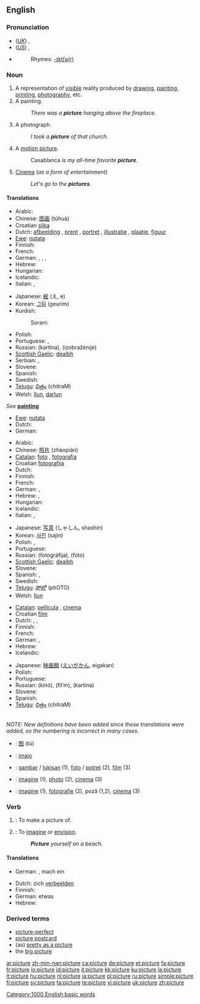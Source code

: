==English==

{{rank|watch|equal|afternoon|868|picture|study|father's|killed}}

===Pronunciation===
* (''[[Received Pronunciation|UK]]'') {{IPA|/ˈpɪktʃə/}}, {{SAMPA|/"pIktS@/}}
* (''[[General American|US]]'') {{IPA|/ˈpɪktʃɚ/}}, {{SAMPA|/"pIktS@`/}}
* {{audio|en-us-picture.ogg|Audio (US)}}
*: Rhymes: [[Rhymes:English:-ɪktʃə(r)|-ɪktʃə(r)]]

===Noun===
{{en-noun}}

# A representation of [[visible]] reality produced by [[drawing]], [[painting]], [[printing]], [[photography]], etc.
# A painting.
#: ''There was a '''picture''' hanging above the fireplace.''
# A photograph.
#: ''I took a '''picture''' of that church.''
# {{context|informal}} A [[motion picture]].
#: Casablanca ''is my all-time favorite '''picture'''.''
# {{context|dated|informal}} {{italbrac|"the pictures"}} [[Cinema]] (''as a form of entertainment'')
#: ''Let's go to the '''pictures'''.''

====Translations====
{{trans-top|representation of visible reality produced by drawing, etc}}
* Arabic: {{Arab|[[صورة]]}} {{IPAchar|(ʂūra)}} {{f}}
* Chinese: [[图画]] (túhuà)
* Croatian [[slika]] {{f}}
* Dutch: [[afbeelding]] {{f}}, [[prent]] {{f}}, [[portret]] {{n}}, [[illustratie]] {{f}}, [[plaatje]], [[figuur]]
* [[Ewe]]: [[nutata]]
* Finnish: {{t+|fi|kuva}}
* French: {{t+|fr|image|f}}
* German: {{t+|de|Bild|n}}, {{t+|de|Abbildung|f}}, {{t+|de|Abbild|n}}, {{t+|de|Gemälde|n}}
* Hebrew: {{he-translation|תמונה|tmuná}} {{f}}
* Hungarian: {{t+|hu|kép}}
* Icelandic: {{t+|is|mynd|f}}
* Italian: {{t+|it|quadro|m}}, {{t+|it|immagine|f}}
{{trans-mid}}
* Japanese: [[絵]] (え, e)
* Korean: [[그림]] (geurim)
* Kurdish:
*: Sorani: {{t|ku|وێنه‌|tr=waena|sc=KUchar}}
* Polish: {{t+|pl|obraz|m}}
* Portuguese: {{t+|pt|figura|f}}, {{t+|pt|imagem|f}}
* Russian: {{t+|ru|картина|f|sc=Cyrl}} (kartína), {{t+|ru|изображение|n|sc=Cyrl}} (izobražénije)
* [[Scottish Gaelic]]: [[dealbh]] {{m|f}}
* Serbian: {{t-|sr|slika|f}}, {{t-|sr|obrazac|m}}
* Slovene: {{t+|sl|slika|f}}
* Spanish: {{t+|es|imagen|f}}
* Swedish: {{t+|sv|tavla|c}}
* [[Telugu]]: [[చిత్రం]] (chitraM)
* Welsh: [[llun]], [[darlun]]
{{trans-bottom}}

{{trans-top|painting}}
''See'' '''[[painting]]'''
* [[Ewe]]: [[nutata]]
* Dutch: {{t+|nl|schilderij|f}}
* German: {{t+|de|Gemälde|n}}
{{trans-mid}}
{{trans-bottom}}

<!--Note: include INFORMAL translations in this table, where these exist-->
{{trans-top|photograph}}
* Arabic: {{Arab|[[صورة]]}} {{IPAchar|(ʂūra)}} {{f}}
* Chinese: [[照片]] (zhàopiàn)
* [[Catalan]]: [[foto]] {{f}}, [[fotografia]] {{f}}
* Croatian [[fotografija]] {{f}}
* Dutch: {{t+|nl|foto|m}}
* Finnish: {{t-|fi|valokuva}}
* French: {{t+|fr|photo|f}}
* German: {{t+|de|Foto|n}}, {{t+|de|Bild|n}}
* Hebrew: {{he-translation|תמונה|tmuná}} {{f}}, {{he-translation|תצלום|tatslúm}} {{m}}
* Hungarian: {{t+|hu|fénykép}}
* Icelandic: {{t+|is|ljósmynd|f}}
* Italian: {{t+|it|fotografia|f}}, {{t+|it|foto|f}}
{{trans-mid}}
* Japanese: [[写真]] (しゃしん, shashin)
* Korean: [[사진]] (sajin)
* Polish: {{t+|pl|zdjęcie|n}}, {{t+|pl|fotografia|f}}
* Portuguese: {{t+|pt|fotografia|f}}
* Russian: {{t+|ru|фотография|f|sc=Cyrl}} (fotográfija), {{t|ru|фото|n|sc=Cyrl}} (fóto)
* [[Scottish Gaelic]]: [[dealbh]] {{m|f}}
* Slovene: {{t+|sl|fotografija|f}}
* Spanish: {{t+|es|foto|f}}, {{t-|es|fotografia|f}}
* Swedish: {{t+|sv|fotografi}}
* [[Telugu]]: [[ఫోటో]] (phOTO)
* Welsh: [[llun]]
{{trans-bottom}}

<!--Note: include INFORMAL translations in this table, where these exist-->
{{trans-top|informal: cinema}}
* [[Catalan]]: [[pellícula]] {{f}}, [[cinema]] {{m}}
* Croatian [[film]] {{m}}
* Dutch: {{t+|nl|film|m}}, {{t+|nl|cinema|m}}, {{t-|nl|bios|m}}
* Finnish: {{t+|fi|elokuva}}
* French: {{t+|fr|cinéma|m}}
* German: {{t+|de|Kino|n}}, {{t+|de|film|m|alt=Film}}
* Hebrew: {{he-translation|סרט|séret}} {{m}}
* Icelandic: {{t+|is|mynd|f}}
{{trans-mid}}
* Japanese: [[映画館]] ([[えいがかん]], eigakan)
* Polish: {{t+|pl|kino|n}}
* Portuguese: {{t+|pt|cinema|m}}
* Russian: {{t+|ru|кино|n|sc=Cyrl}} (kinó), {{t+|ru|фильм|m|sc=Cyrl}} (fil’m), {{t+|ru|картина|f|sc=Cyrl}} (kartína)
* Slovene: {{t+|sl|film|m}}
* Spanish: {{t+|es|cine|m}}
* [[Telugu]]: [[చిత్రం]] (chitraM)
{{trans-bottom}}

<!--Remove this section once all of the translations below have been moved into the tables above.-->
{{checktrans-top}}<br>''NOTE: New definitions have been added since these translations were added, so the numbering is incorrect in many cases.''
* {{ttbc|Chinese}}: [[图]] (tú)
* {{ttbc|Ido}}: [[imajo]]
* {{ttbc|Indonesian}}: [[gambar]] / [[lukis|lukisan]] (1), [[foto]] / [[potret]] (2), [[film]] (3)
* {{ttbc|Interlingua}}: [[imagine]] (1), [[photo]] (2), [[cinema]] (3)
* {{ttbc|Romanian}}: [[imagine]] {{n}} (1), [[fotografie]] {{f}} (2), poză {{f}} (1,2), [[cinema]] {{n}} (3)
{{checktrans-bottom}}

===Verb===
{{en-verb|pictur|ing}}

# {{transitive}}: To make a picture of.<!--clarify this definition-->
# {{transitive}}: To [[imagine]] or [[envision]].
#: '''''Picture''' yourself on a beach.''

====Translations====
{{trans-top|To make a picture of}}
* German: {{t-|de|fotographieren}}, mach ein {{t+|de|Foto|n}}
{{trans-mid}}
{{trans-bottom}}

{{trans-top|To imagine or envision}}
* Dutch: zich [[verbeelden]]
* Finnish: {{t+|fi|kuvitella}}
* German: etwas {{t+|de|vorstellen}}
* Hebrew: {{t-|he|לדמיין|tr=ledamyén|sc=Hebr}}
{{trans-mid}}
{{trans-bottom}}

===Derived terms===
* [[picture-perfect]]
* [[picture postcard]]
* (as) [[pretty as a picture]]
* the [[big picture]]

{{rfc}}

[[Category:1000 English basic words]]

[[ar:picture]]
[[zh-min-nan:picture]]
[[ca:picture]]
[[de:picture]]
[[et:picture]]
[[fa:picture]]
[[fr:picture]]
[[io:picture]]
[[id:picture]]
[[it:picture]]
[[kk:picture]]
[[ku:picture]]
[[la:picture]]
[[lt:picture]]
[[hu:picture]]
[[nl:picture]]
[[ja:picture]]
[[pl:picture]]
[[ru:picture]]
[[simple:picture]]
[[fi:picture]]
[[sv:picture]]
[[ta:picture]]
[[te:picture]]
[[vi:picture]]
[[uk:picture]]
[[zh:picture]]